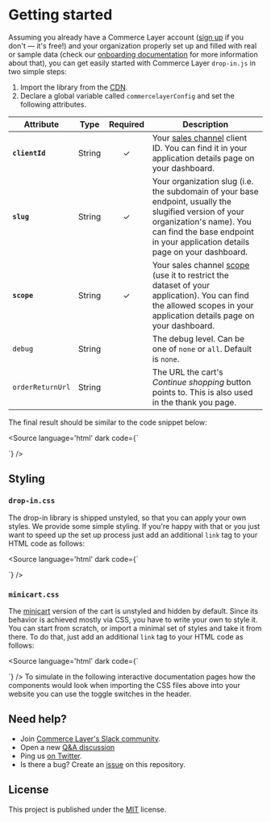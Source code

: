 
<Meta title="Getting started" />

# Getting started

Assuming you already have a Commerce Layer account ([sign up](https://dashboard.commercelayer.io/sign_up) if you don't — it's free!) and your organization properly set up and filled with real or sample data (check our [onboarding documentation](https://docs.commercelayer.io/core/welcome) for more information about that), you can get easily started with Commerce Layer `drop-in.js` in two simple steps:

1. Import the library from the [CDN](https://cdn.jsdelivr.net/npm/@commercelayer/drop-in.js@2.1.0/dist/drop-in/drop-in.esm.js).
2. Declare a global variable called `commercelayerConfig` and set the following attributes.

| Attribute            | Type   | Required | Description                                                                                                                                                                                                      |
|----------------------|--------|:--------:|------------------------------------------------------------------------------------------------------------------------------------------------------------------------------------------------------------------|
| **`clientId`**       | String |     ✓    | Your [sales channel](https://docs.commercelayer.io/core/applications#sales-channel) client ID. You can find it in your application details page on your dashboard.                                                                                                                | 
| **`slug`**           | String |     ✓    | Your organization slug (i.e. the subdomain of your base endpoint, usually the slugified version of your organization's name). You can find the base endpoint in your application details page on your dashboard. |
| **`scope`**          | String |     ✓    | Your sales channel [scope](https://docs.commercelayer.io/core/authentication#authorization-scopes) (use it to restrict the dataset of your application). You can find the allowed scopes in your application details page on your dashboard.                                                |
| `debug`              | String |          | The debug level. Can be one of `none` or `all`. Default is `none`.                                                                                                                                               |
| `orderReturnUrl`     | String |          | The URL the cart's *Continue shopping* button points to. This is also used in the thank you page.                                                                                                           |


 The final result should be similar to the code snippet below:

<Source language='html' dark code={`
<script type="module" src="https://cdn.jsdelivr.net/npm/@commercelayer/drop-in.js@2.1.0/dist/drop-in/drop-in.esm.js"></script>

<script>
  (function() {
    window.commercelayerConfig = {
      clientId: 'kuSKPbeKbU9LG9LjndzieKWRcfiXFuEfO0OYHXKH9J8',
      slug: 'drop-in-js',
      scope: '${getSelectedScopeValue()}',
      debug: 'all', // default is 'none'
      orderReturnUrl: 'https://example.com' // optional
    }
  }());
</script>
`} />

## Styling

### `drop-in.css`

The drop-in library is shipped unstyled, so that you can apply your own styles. We provide some simple styling. If you're happy with that or you just want to speed up the set up process just add an additional `link` tag to your HTML code as follows:

<Source language='html' dark code={`
<link href="https://cdn.jsdelivr.net/npm/@commercelayer/drop-in.js@2.1.0/dist/drop-in/drop-in.css" rel="stylesheet" />
`} />

### `minicart.css`

The [minicart](?path=/docs/components-cart-cl-cart-minicart--docs) version of the cart is unstyled and hidden by default. Since its behavior is achieved mostly via CSS, you have to write your own to style it. You can start from scratch, or import a minimal set of styles and take it from there. To do that, just add an additional `link` tag to your HTML code as follows:

<Source language='html' dark code={`
<link href="https://cdn.jsdelivr.net/npm/@commercelayer/drop-in.js@2.1.0/dist/drop-in/minicart.css" rel="stylesheet" />
`} />

<Alert title="Applying styles" type="info">
  To simulate in the following interactive documentation pages how the components would look when importing the CSS files above into your website you can use the toggle switches in the header.
</Alert>

## Need help?

- Join [Commerce Layer's Slack community](https://slack.commercelayer.app).
- Open a new [Q&A discussion](https://github.com/commercelayer/drop-in.js/discussions/categories/q-a)
- Ping us [on Twitter](https://twitter.com/commercelayer).
- Is there a bug? Create an [issue](https://github.com/commercelayer/drop-in.js/issues) on this repository.


## License

This project is published under the [MIT](https://github.com/commercelayer/drop-in.js/blob/main/LICENSE) license.
